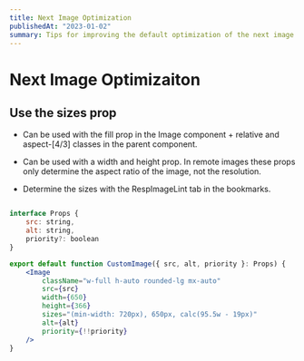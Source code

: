 ```yaml
---
title: Next Image Optimization
publishedAt: "2023-01-02"
summary: Tips for improving the default optimization of the next image component
---
```


# Next Image Optimizaiton

## Use the sizes prop

- Can be used with the fill prop in the Image component + relative and aspect-[4/3] classes in the parent component.

- Can be used with a width and height prop. In remote images these props only determine the aspect ratio of the image, not the resolution.

- Determine the sizes with the RespImageLint tab in the bookmarks.

```jsx

interface Props {
    src: string,
    alt: string,
    priority?: boolean
}

export default function CustomImage({ src, alt, priority }: Props) {
    <Image
        className="w-full h-auto rounded-lg mx-auto"
        src={src}
        width={650}
        height={366}
        sizes="(min-width: 720px), 650px, calc(95.5w - 19px)"
        alt={alt}
        priority={!!priority}
    />
}

```
